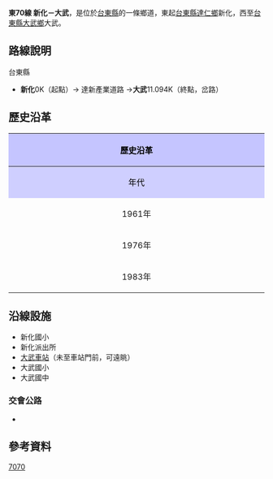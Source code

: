 {{Infobox Taiwan Highway
|type=TH
|county=tt
|route=70
|Level=鄉道
|Name=達新產業道路
|Length=11.094
|Established=1983年
|Start=[[台東縣|台東縣]][[達仁鄉|達仁鄉]]新化
|End=[[台東縣|台東縣]][[大武鄉_(臺灣)|大武鄉]]大武
|Dep=[[臺東縣政府|臺東縣政府]]
}}
'''東70線 新化－大武'''，是位於[[台東縣|台東縣]]的一條鄉道，東起[[台東縣|台東縣]][[達仁鄉|達仁鄉]]新化，西至[[台東縣|台東縣]][[大武鄉_(臺灣)|大武鄉]]大武。{{r|thb}}

== 路線說明 ==

;台東縣
*  '''新化'''0K（起點）→ 達新產業道路 →'''大武'''11.094K（終點，{{Jct|country=TWN|PH|9}}岔路）

== 歷史沿革 ==
{| class="wikitable" style="width: 100%"
! style="text-align:center; background:#C5C5FF; color:black" colspan=3 align=center | {{Jct|country=TWN|TRTT|70}}歷史沿革
|- 
! style="text-align:center; background:#CFCFFF; color:black" width="8%" | 年代 !! style="text-align:center; background:#D3D3FF; color:black" width="40%" | 本編號沿革 !! style="text-align:center; background:#D3D3FF; color:black" width="52%" | 本路線沿革
|- 
! 1961年{{r|gazette1966}}
| 空號 || rowspan=2|編為{{Jct|country=TWN|TRTT|45}}（新化－大武間8.448Km）
|-
! 1976年{{r|gazette1976}}
| 編為'''綠島－環島公路'''線，里程17.886Km（起點位於鄉公所前）
|-
! 1983年
| colspan=2| 原{{Jct|country=TWN|TRTT|70}}改編為{{Jct|country=TWN|TRTT|90}}，原{{Jct|country=TWN|TRTT|45}}改編為{{Jct|country=TWN|TRTT|70}}。
|}

== 沿線設施 ==

*新化國小
*新化派出所
*[[大武車站|大武車站]]（未至車站門前，可遠眺）
*大武國小
*大武國中

=== 交會公路 ===
*{{Jct|country=TWN|PH|9}}

== 參考資料 ==
{{reflist|refs=

<ref name="thb">{{cite web |url=https://spreadsheets.google.com/spreadsheet/pub?key=0Avc0r7dng8JrdFF0YmRlSEl1dWhxVmJtR2hwZDFmcFE&gid=12 |title=台東縣鄉道公路路線表 |accessdate=2010-11-21 |date=2010-07-19 |publisher=公路總局 |archive-date=2014-12-11 |archive-url=https://web.archive.org/web/20141211002110/https://spreadsheets.google.com/spreadsheet/pub?key=0Avc0r7dng8JrdFF0YmRlSEl1dWhxVmJtR2hwZDFmcFE&gid=12 |dead-url=no }}</ref>

<ref name="gazette1966">{{cite web |url=http://gaz.ncl.edu.tw/detail.jsp?sysid=E0921514 |title=公告臺灣省縣鄉道及專用公路路線里程表 |accessdate=2010-08-16 |date=1966-08-01 |work=政府公報資訊網 |publisher=臺灣省政府 |archive-date=2021-01-24 |archive-url=https://web.archive.org/web/20210124100834/https://gaz.ncl.edu.tw/detail.jsp?sysid=E0921514 |dead-url=yes }}</ref>

<ref name="gazette1976">{{cite web |url=http://gaz.ncl.edu.tw/detail.jsp?sysid=E0814166 |title=公告「65年度臺灣省公路資料統計表」 |accessdate=2010-11-21 |date=1977-09-09 |work=政府公報資訊網 |publisher=臺灣省政府 |archive-date=2021-01-24 |archive-url=https://web.archive.org/web/20210124163606/https://gaz.ncl.edu.tw/detail.jsp?sysid=E0814166 |dead-url=yes }}</ref>

}}

{{台東縣鄉道}}

[[Category:台東縣鄉道|7070]]